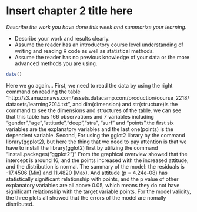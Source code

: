 # Insert chapter 2 title here

*Describe the work you have done this week and summarize your learning.*

- Describe your work and results clearly. 
- Assume the reader has an introductory course level understanding of writing and reading R code as well as statistical methods.
- Assume the reader has no previous knowledge of your data or the more advanced methods you are using.

```r
date()
```

Here we go again...
First, we need to read the data by using the right command on reading the table "http://s3.amazonaws.com/assets.datacamp.com/production/course_2218/datasets/learning2014.txt", and dim(dimension) and str(structure)is the command to see the dimensions and structures of the table. we can see that this table has 166 observations and 7 variables including "gender","age","attitude","deep","stra", "surf" and "points".the first six variables are the explanatory variables and the last one(points) is the dependent variable.
Second, For using the gglot2 library by the command library(ggplot2), but here the thing that we need to pay attention is that we have to install the library(gglot2) first by utilizing the command "install.packages("ggplot2")"
From the graphical overview showed that the intercept is around 16, and the points increased with the increased attitude, and the distribution is normal.
The summary of the model: the residuals is -17.4506 (Min) and 11.4820 (Max). And attitude (p = 4.24e-08) has statistically significant relationship with points, and the p value of other explanatory variables are all above 0.05, which means they do not have significant relationship with the target variable points.
For the model validity, the three plots all showed that the errors of the model are nomally distributed.